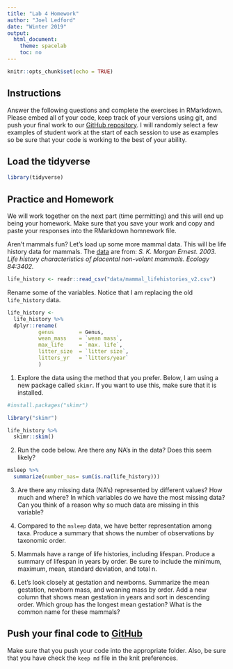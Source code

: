 ```yaml
---
title: "Lab 4 Homework"
author: "Joel Ledford"
date: "Winter 2019"
output:
  html_document:
    theme: spacelab
    toc: no
---
```


```r
knitr::opts_chunk$set(echo = TRUE)
```

## Instructions
Answer the following questions and complete the exercises in RMarkdown. Please embed all of your code, keep track of your versions using git, and push your final work to our [GitHub repository](https://github.com/FRS417-DataScienceBiologists). I will randomly select a few examples of student work at the start of each session to use as examples so be sure that your code is working to the best of your ability.

## Load the tidyverse
```r
library(tidyverse)
```
## Practice and Homework
We will work together on the next part (time permitting) and this will end up being your homework. Make sure that you save your work and copy and paste your responses into the RMarkdown homnework file.

Aren't mammals fun? Let's load up some more mammal data. This will be life history data for mammals. The [data](http://esapubs.org/archive/ecol/E084/093/) are from: *S. K. Morgan Ernest. 2003. Life history characteristics of placental non-volant mammals. Ecology 84:3402.*  

```r
life_history <- readr::read_csv("data/mammal_lifehistories_v2.csv")
```

Rename some of the variables. Notice that I am replacing the old `life_history` data.
```r
life_history <- 
  life_history %>% 
  dplyr::rename(
          genus        = Genus,
          wean_mass    = `wean mass`,
          max_life     = `max. life`,
          litter_size  = `litter size`,
          litters_yr   = `litters/year`
          )
```

1. Explore the data using the method that you prefer. Below, I am using a new package called `skimr`. If you want to use this, make sure that it is installed.
```r
#install.packages("skimr")
```

```r
library("skimr")
```

```r
life_history %>% 
  skimr::skim()
```

2. Run the code below. Are there any NA's in the data? Does this seem likely?
```r
msleep %>% 
  summarize(number_nas= sum(is.na(life_history)))
```

3. Are there any missing data (NA's) represented by different values? How much and where? In which variables do we have the most missing data? Can you think of a reason why so much data are missing in this variable?


4. Compared to the `msleep` data, we have better representation among taxa. Produce a summary that shows the number of observations by taxonomic order.


5. Mammals have a range of life histories, including lifespan. Produce a summary of lifespan in years by order. Be sure to include the minimum, maximum, mean, standard deviation, and total n.


6. Let's look closely at gestation and newborns. Summarize the mean gestation, newborn mass, and weaning mass by order. Add a new column that shows mean gestation in years and sort in descending order. Which group has the longest mean gestation? What is the common name for these mammals?


## Push your final code to [GitHub](https://github.com/FRS417-DataScienceBiologists)
Make sure that you push your code into the appropriate folder. Also, be sure that you have check the `keep md` file in the knit preferences.